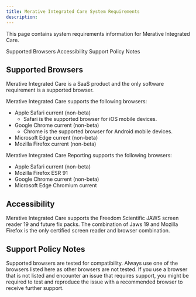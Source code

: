 ```yaml
---
title: Merative Integrated Care System Requirements
description: 
---
```


<PageDescription>

This page contains system requirements information for Merative Integrated Care.

</PageDescription>

<AnchorLinks>
  <AnchorLink>Supported Browsers</AnchorLink>
  <AnchorLink>Accessibility</AnchorLink>
  <AnchorLink>Support Policy Notes</AnchorLink>
</AnchorLinks>

## Supported Browsers

Merative Integrated Care is a SaaS product and the only software requirement is a supported browser.

Merative Integrated Care supports the following browsers:

* Apple Safari current (non-beta)
  * Safari is the supported browser for iOS mobile devices.
* Google Chrome current (non-beta)
  * Chrome is the supported browser for Android mobile devices.
* Microsoft Edge current (non-beta)
* Mozilla Firefox current (non-beta)

Merative Integrated Care Reporting supports the following browsers:

* Apple Safari current (non-beta)
* Mozilla Firefox ESR 91
* Google Chrome current (non-beta)
* Microsoft Edge Chromium current

## Accessibility

Merative Integrated Care supports the Freedom Scientific JAWS screen reader 19 and future fix packs. The combination of Jaws 19 and Mozilla Firefox is the only certified screen reader and browser combination.

## Support Policy Notes

Supported browsers are tested for compatibility. Always use one of the browsers listed here as other browsers are not tested. If you use a browser that is not listed and encounter an issue that requires support, you might be required to test and reproduce the issue with a recommended browser to receive further support.

